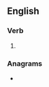 ==English==

===Verb===
{{head|en|verb form}}

# {{en-third-person singular of|sign out}}

===Anagrams===
* {{anagrams|en|a=ginosstu|oustings|outsings|sign-outs|signouts}}